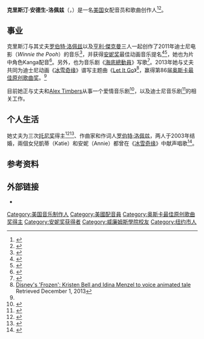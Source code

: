 {{noteTA
|T=zh-tw:克莉絲汀·安德森-羅培茲;zh-cn:克里斯汀·安德生-洛佩兹;zh-hk:姬絲汀·安德遜-露柏茲;
|1=zh-tw:克莉絲汀·安德森-羅培茲;zh-cn:克里斯汀·安德生-洛佩兹;zh-hk:姬絲汀·安德遜-露柏茲;
|2=zh-tw:克莉絲汀;zh-cn:克里斯汀;zh-hk:姬絲汀;
|3=zh-cn:罗伯特·洛佩兹;zh-tw:勞勃·羅培茲;zh-hk:羅拔·露柏茲;
|4=zh-cn:洛佩兹;zh-tw:羅培茲;zh-hk:露柏茲;
}}
{{Infobox actor
| type = 制作人
| birth_date   = {{birth date and age|1972|3|21}}
| birth_place  = [[紐約|紐約]][[紐約市|紐約市]]
| occupation   = 詞曲作家
| years_active = 
| spouse       = {{marriage|[[罗伯特·洛佩兹|罗伯特·洛佩兹]]|2003}}
| children     = 2
| alma_mater   = [[威廉士學院|威廉士學院]]
| academyawards = '''[[奥斯卡最佳原创歌曲奖|最佳原创歌曲]]'''<br>2013年 《[[冰雪奇缘|冰雪奇缘]]》<br>2017年 《[[可可夜總會|可可夜總會]]》
| grammyawards = '''最佳影視媒體作品歌曲'''<br>2015年 《[[冰雪奇缘|冰雪奇缘]]》 <br> '''最佳影視媒體作品作曲專輯'''<br>2015年 《[[冰雪奇缘|冰雪奇缘]]》
}}

'''克里斯汀·安德生-洛佩兹'''（{{lang-en|Kristen Anderson-Lopez}}，{{bd|1972年|3月21日||}}）是一名[[美国|美国]]女配音员和歌曲创作人<ref name=imdb>{{cite web|title=Kristen Anderson-Lopez|url=http://www.imdb.com/name/nm2844448/|work=[[IMDB|IMDB]]|accessdate=13 February 2012|archive-date=2020-11-24|archive-url=https://web.archive.org/web/20201124220630/https://www.imdb.com/name/nm2844448/|dead-url=no}}</ref><ref name=TIME>{{cite web|url=http://entertainment.time.com/2014/03/02/oscars-frozen-egot/|title=EGOT! Frozen's Robert Lopez on Scoring His Oscar|author=Lily Rothman|publisher=[[Time_(magazine)|Time]]|date=02-03-2014|accessdate=02-03-2014|archive-date=2014-03-06|archive-url=https://web.archive.org/web/20140306015353/http://entertainment.time.com/2014/03/02/oscars-frozen-egot/|dead-url=no}}</ref>。

== 事业 ==
克里斯汀与其丈夫[[罗伯特·洛佩兹|罗伯特·洛佩兹]]以及[[亨利·傑克曼|亨利·傑克曼]]三人一起创作了2011年迪士尼电影{{引书号转换|小熊維尼大電影}}（''Winnie the Pooh''）的音乐<ref name=imdbpoohfull>{{cite web|title=Full cast and crew for Winnie the Pooh (2011)|url=http://www.imdb.com/title/tt1449283/fullcredits|work=[[IMDB|IMDB]]|accessdate=13 February 2012|archive-date=2020-11-27|archive-url=https://web.archive.org/web/20201127163615/https://www.imdb.com/title/tt1449283/fullcredits|dead-url=no}}</ref>，并获得[[安妮奖|安妮奖]]最佳动画音乐提名<ref name=AnnieLAT>{{cite news|last=King|first=Susan|title='Rango' wins the Annie Award for animated feature|url=http://latimesblogs.latimes.com/movies/2012/02/rango-wins-annie-award-best-animated-feature.html#more|accessdate=13 February 2012|newspaper=[[Los_Angeles_Times|Los Angeles Times]]|date='Rango' wins the Annie Award for animated feature|archive-date=2012-02-08|archive-url=https://web.archive.org/web/20120208074203/http://latimesblogs.latimes.com/movies/2012/02/rango-wins-annie-award-best-animated-feature.html#more|dead-url=no}}</ref><ref name=AnnieTHR>{{cite news|last=Giardina|first=Carolyn|title='Rango' Wins Annie Award for Best Animated Feature|url=http://www.hollywoodreporter.com/race/annie-awards-rango-jennifer-yuh-nelson-287137|accessdate=13 February 2012|newspaper=[[The_Hollywood_Reporter|The Hollywood Reporter]]|date=February 4, 2012|archive-date=2012-11-09|archive-url=https://web.archive.org/web/20121109205533/http://www.hollywoodreporter.com/race/annie-awards-rango-jennifer-yuh-nelson-287137|dead-url=no}}</ref>，她也为片中角色Kanga配音<ref name="imdbpooh">{{cite web|title=Winnie the Pooh (2011)|url=http://www.imdb.com/title/tt1449283/|work=[[IMDB|IMDB]]|accessdate=13 February 2012|archive-date=2020-11-27|archive-url=https://web.archive.org/web/20201127163611/https://www.imdb.com/title/tt1449283/|dead-url=no}}</ref>。另外，也为音乐剧《[[海底總動員|海底總動員]]》写歌<ref name=findingnemo>{{cite web|title=Finding Nemo – The Musical  Entertainment at Disney's Animal Kingdom® Park|url=http://disneyworld.disney.go.com/parks/animal-kingdom/entertainment/finding-nemo-the-musical/|work=[[Walt_Disney_World|Walt Disney World]]|accessdate=13 February 2012|archive-date=2012-12-09|archive-url=https://web.archive.org/web/20121209204008/http://disneyworld.disney.go.com/parks/animal-kingdom/entertainment/finding-nemo-the-musical/|dead-url=no}}</ref>。2013年她与丈夫共同为迪士尼动画《[[冰雪奇缘|冰雪奇缘]]》谱写主题曲《[[Let_It_Go_(迪士尼歌曲)|Let It Go]]》<ref>[http://insidemovies.ew.com/2012/06/11/disneys-frozen-kristen-bell-and-idina-menzel-to-voice-new-animated-tale/ Disney's 'Frozen': Kristen Bell and Idina Menzel to voice animated tale] {{Wayback|url=http://insidemovies.ew.com/2012/06/11/disneys-frozen-kristen-bell-and-idina-menzel-to-voice-new-animated-tale/ |date=20130618204638 }} Retrieved December 1, 2013</ref>，赢得第86届[[奥斯卡最佳原创歌曲奖|奥斯卡最佳原创歌曲奖]]。<ref name=TIME />

目前她正与丈夫和[[Alex_Timbers|Alex Timbers]]从事一个爱情音乐剧<ref name=UpHerePlaybill>{{cite news|last=Hetrick|first=Adam|title=Robert Lopez, Kristen Anderson-Lopez and Alex Timbers Developing Romantic Musical Up Here|url=http://www.playbill.com/news/article/155969-Robert-Lopez-Kristen-Anderson-Lopez-and-Alex-Timbers-Developing-Romantic-Musical-Up-Here|accessdate=13 February 2012|newspaper=[[Playbill|Playbill]]|date=27 Oct 2011|deadurl=yes|archiveurl=https://web.archive.org/web/20120130102633/http://www.playbill.com/news/article/155969-Robert-Lopez-Kristen-Anderson-Lopez-and-Alex-Timbers-Developing-Romantic-Musical-Up-Here|archivedate=2012年1月30日}}</ref>，以及迪士尼音乐剧{{引书号转换|''Bob the Musical''}}<ref>{{cite web |url=http://www.playbill.com/news/article/186324-Allan-Loeb-Enlisted-for-Disneys-Bob-the-Musical-Featuring-a-Score-by-Robert-Lopez-and-Kristen-Anderson-Lopez?tsrc=hph |title=存档副本 |accessdate=2014-03-03 |deadurl=yes |archiveurl=https://web.archive.org/web/20140109223814/http://www.playbill.com/news/article/186324-Allan-Loeb-Enlisted-for-Disneys-Bob-the-Musical-Featuring-a-Score-by-Robert-Lopez-and-Kristen-Anderson-Lopez?tsrc=hph |archivedate=2014-01-09 }}</ref>的相关工作。

==个人生活==
她丈夫为三次[[托尼奖|托尼奖]]得主<ref>{{cite web|title=2004 Tony Award Winners|url=http://www2.broadwayworld.com/tonyawardsyear.cfm?year=2004|work=BroadwayWorld.com|accessdate=13 February 2012|archive-url=https://web.archive.org/web/20141106164526/http://www2.broadwayworld.com/tonyawardsyear.cfm?year=2004|archive-date=2014-11-06|dead-url=yes}}</ref><ref>{{cite web|last=|first=|title=Who's Nominated? - All Categories|url=http://www.tonyawards.com/en_US/nominees/index.html|work=tonyawards.com|accessdate=3 May 2011|date=May 3, 2011|archive-date=2016-01-06|archive-url=https://web.archive.org/web/20160106003136/http://www.tonyawards.com/en_US/nominees/index.html|dead-url=no}}</ref>、作曲家和作词人[[罗伯特·洛佩兹|罗伯特·洛佩兹]]，两人于2003年结婚，兩個女兒凱蒂（Katie）和安妮（Annie）都曾在《[[冰雪奇缘|冰雪奇缘]]》中献声唱歌<ref name=usatoday_frozen>{{cite web|last=Alexander|first=Bryan|title='Frozen': Family affair for married songwriters|url=http://www.usatoday.com/story/life/movies/2013/11/25/robert-and-kristen-anderson-lopez/3652505/|publisher=USA Today|accessdate=4 December 2013|archive-date=2020-08-11|archive-url=https://web.archive.org/web/20200811020322/https://www.usatoday.com/story/life/movies/2013/11/25/robert-and-kristen-anderson-lopez/3652505/|dead-url=no}}</ref>。

==参考资料==
{{Reflist|2}}

==外部链接==
*{{IMDb name|2844448}}

{{normdaten}}
{{DEFAULTSORT:Anderson-Lopez, Kristen}}
[[Category:美国音乐制作人|Category:美国音乐制作人]]
[[Category:美國配音員|Category:美國配音員]]
[[Category:奥斯卡最佳原创歌曲奖得主|Category:奥斯卡最佳原创歌曲奖得主]]
[[Category:安妮奖获得者|Category:安妮奖获得者]]
[[Category:威廉姆斯學院校友|Category:威廉姆斯學院校友]]
[[Category:纽约市人|Category:纽约市人]]